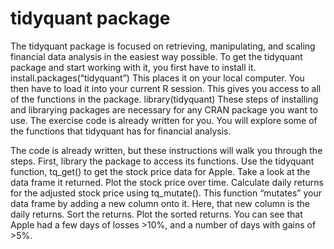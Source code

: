 tidyquant package
================
The tidyquant package is focused on retrieving, manipulating, and scaling financial data analysis in the easiest way possible. 
To get the tidyquant package and start working with it, you first have to install it.
install.packages("tidyquant")
This places it on your local computer. You then have to load it into your current R session. 
This gives you access to all of the functions in the package.
library(tidyquant)
These steps of installing and librarying packages are necessary for any CRAN package you want to use.
The exercise code is already written for you. You will explore some of the functions that tidyquant has for financial analysis.


The code is already written, but these instructions will walk you through the steps.
First, library the package to access its functions.
Use the tidyquant function, tq_get() to get the stock price data for Apple.
Take a look at the data frame it returned.
Plot the stock price over time.
Calculate daily returns for the adjusted stock price using tq_mutate(). This function "mutates" your data frame by 
adding a new column onto it. Here, that new column is the daily returns.
Sort the returns.
Plot the sorted returns. You can see that Apple had a few days of losses >10%, and a number of days with gains of >5%.
